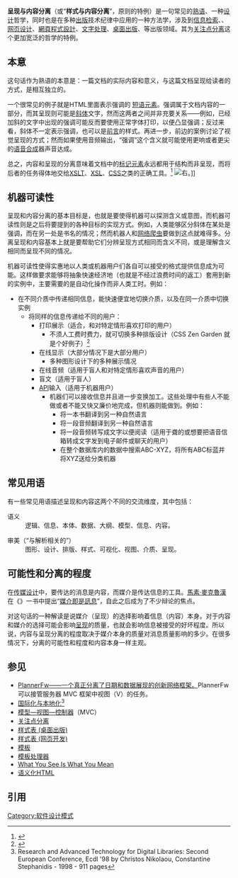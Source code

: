 {{TA
|G1=IT
}}
'''呈现与内容分离'''（或“'''样式与内容分离'''”，{{le|形式和内容|Form and content}}原则的特例）是一句常见的[[熟语|熟语]]、一种[[设计|设计]]哲学，同时也是在多种[[出版|出版]]技术纪律中应用的一种方法学，涉及到[[信息检索|信息检索]]、{{le|模板处理|Template processor}}、[[网页设计|网页设计]]、[[網頁程式設計|網頁程式設計]]、[[文字处理|文字处理]]、[[桌面出版|桌面出版]]、{{le|模型驱动开发|Model-driven development)}}等出版领域。其为[[关注点分离|关注点分离]]这个更加宽泛的哲学的特例。

== 本意 ==
这句话作为熟语的本意是：一篇文档的实际内容和意义，与这篇文档呈现给读者的方式，是相互独立的。

一个很常见的例子就是HTML里面表示强调的{{code|lang=html|<em> ... </em>}} [[HTML元素|短语元素]]。强调属于文档内容的一部分，而其呈现则可能是[[斜体|斜体]]文字，然而这两者之间并非充要关系——例如，已经加斜的文字中出现的强调可能反而要使用正常字体打印，以便凸显强调；反过来看，斜体不一定表示强调，也可以是[[前言|前言]]的样式。再进一步，前边的案例讨论了视觉呈现的方式；然而如果使用音频输出，“强调”这个含义就可能使用更响或者更尖的[[语音合成|语音合成]]器声音达成。

总之，内容和呈现的分离意味着文档中的[[置标语言|标记元素]]永远都用于结构而非呈现，而将后者的任务得体地交给[[XSLT|XSLT]]、[[可扩展样式语言|XSL]]、[[层叠样式表|CSS]]之类的正确工具。<ref>{{Cite web |url=http://www.webreference.com/html/tutorial5/1.html |title=Webreference.com |accessdate=2016-05-14 |archive-date=2016-10-12 |archive-url=https://web.archive.org/web/20161012144134/http://www.webreference.com/html/tutorial5/1.html |dead-url=yes }}</ref>
[[File:Seperation_of_structure_and_presentation.jpg|右]]。]]

== 机器可读性 ==
呈现和内容分离的基本目标是{{link-en|机器可读性|Machine-readable data}}，也就是要使得机器可以探测含义或意图，而机器可读性则是之后将要提到的各种目标的实现方式。例如，人类能够区分斜体在某处是强调，而在另一处是书名的情况；然而机器人和[[网络爬虫|网络爬虫]]要做到这点就难得多。分离呈现和内容基本上就是要帮助它们分辨呈现方式相同而含义不同，或是理解含义相同而呈现不同的情况。

机器可读性使得实惠地以人类或机器用户们各自可以接受的格式提供信息成为可能。这样做要求能够将抽象快速经济地（也就是不经过浪费时间的返工）套用到新的实例中，主要需要的是自动化操作而非人类工时。例如：
* 在不同介质中传递相同信息，能快速便宜地切换介质，以及在同一介质中切换实例
** 将同样的信息传递给不同的用户：
*** 打印展示（适合{{le|科技恐惧症|Technophobia|恐科技者}}，和对特定情形喜欢打印的用户）
**** 不须人工费时费力，就可切换多种排版设计（CSS Zen Garden 就是个好例子）<ref>{{Cite web |url=http://www.csszengarden.com/ |title=CSS Zen Garden |accessdate=2016-05-14 |archive-date=2021-01-11 |archive-url=https://web.archive.org/web/20210111181446/http://www.csszengarden.com/ |dead-url=no }}</ref>
*** 在线显示（大部分情况下是大部分用户）
**** 多种图形设计下的多种展示情况
*** 在线音频（适用于盲人和对特定情形喜欢声音的用户）
*** 盲文（适用于盲人）
*** [[应用程序接口|API]]输入（适用于机器用户）
**** 机器们可以接收信息并且进一步变换加工。这些处理中有些人不能做或者不能又快又廉价地完成，但机器则能做到。例如：
***** 将一本书翻译到另一种自然语言
***** 将一段音频翻译到另一种自然语言
***** 将一段音频转写成文字以便阅读（适用于聋的或想要把语音信箱转成文字发到电子邮件或聊天的用户）
***** 在整个数据库内的数据中搜索ABC-XYZ，将所有ABC标蓝并将XYZ送给分类机器

== 常见用语 ==
有一些常见用语描述呈现和内容这两个不同的交流维度，其中包括：
; 语义
: 逻辑、信息、本体、数据、大纲、模型、信息、内容。

; 审美（“与解析相关的”）
: 图形、设计、排版、样式、可视化、视图、介质、呈现。

== 可能性和分离的程度 ==
在[[传媒设计|传媒设计]]中，要传达的消息是内容，而媒介是传达信息的工具。[[馬素·麥克魯漢|馬素·麥克魯漢]]在《{{le|Understanding Media|Understanding Media}}》一书中提出“[[媒介即是訊息|媒介即是訊息]]”，自此之后成为了不少辩论的焦点。

对这句话的一种解读是说媒介（呈现）的选择影响着信息（内容）本身。对于内容和媒介的选择可能会影响[[簡報|呈现]]的质量，也就会影响信息被接受的好坏程度。所以说，内容与呈现分离的程度取决于媒介本身的质量对消息质量影响的多少。在很多情况下，分离的可能性和程度和内容本身一样主观。

== 参见 ==
* [http://w3plan.net PlannerFw——一个真正分离了日期和数据展现的创新网络框架。]{{Wayback|url=http://w3plan.net/ |date=20201108090837 }}PlannerFw 可以接管服务器 MVC 框架中视图（V）的任务。
* [[国际化与本地化|国际化与本地化]]<ref name="lib_sci">Research and Advanced Technology for Digital Libraries: Second European Conference, Ecdl '98 by Christos Nikolaou, Constantine Stephanidis - 1998 - 911 pages</ref>
* [[MVC|模型—视图—控制器]]（MVC）
* [[关注点分离|关注点分离]]
* [[样式表_(桌面出版)|样式表 (桌面出版)]]
* [[样式表_(网页开发)|样式表 (网页开发)]]
* [[模板|模板]]
* [[模板处理器|模板处理器]]
* [[WYSIWYM|What You See Is What You Mean]]
* [[语义化_HTML|语义化HTML]]

== 引用 ==
{{Reflist}}
[[Category:软件设计模式|Category:软件设计模式]]